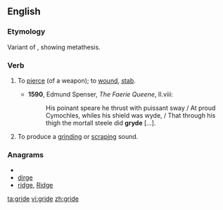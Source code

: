 ==English==
===Etymology===
Variant of {{term|gird}}, showing metathesis.

===Verb===
{{en-verb|grides|griding|grided}}

# {{obsolete|poetic}} To [[pierce]] (of a weapon); to [[wound]], [[stab]].
#*'''1590''', Edmund Spenser, ''The Faerie Queene'', II.viii:
#*:His poinant speare he thrust with puissant sway / At proud Cymochles, whiles his shield was wyde, / That through his thigh the mortall steele did '''gryde''' [...].
# To produce a [[grind]]ing or [[scrape|scraping]] sound.

===Anagrams===
* {{alphagram|degir}}
* [[dirge#English|dirge]]
* [[ridge#English|ridge]], [[Ridge#English|Ridge]]

[[ta:gride]]
[[vi:gride]]
[[zh:gride]]